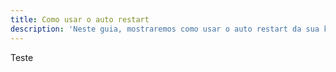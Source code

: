 ---
title: Como usar o auto restart
description: 'Neste guia, mostraremos como usar o auto restart da sua key.'
---

Teste